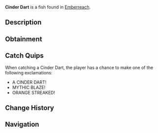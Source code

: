 {{FishInfobox
|image          = Cinder Dart.png
|rarity         = Legendary
|sea            = Second Sea
|location       = [[Emberreach]]
|sublocation    = 
|sources        = Fishing Rod
|radar_location = 
|prog_speed     = -43
|xp             = 605
|weather        = Foggy
|time           = 
|season         = Spring
|bait           = Insect
|base_weight    = 273
|base_value     = 1270
|weight_range   = 165
|base_chance    = 28
|base_resil     = 27
}}
'''Cinder Dart''' is a {{Rarity|Legendary}} fish found in [[Emberreach]].

== Description ==
{{Description|A swift fish, its long fins trailing like embers in the wind.|Bestiary Entry}}

== Obtainment ==
{{Description|It streaks through the misty renewal’s glow.|Bestiary Hint}}
{{Fish Availability|
Emberreach/Surrounding Ocean
|top_rods      = 
Steady Rod\194476.55\130405.47;
Frostfire Rod\174795.83\117208.64;
Krampus's Rod\164107.39\138331.15;
Magma Rod\162272.9\138331.15;
Free Spirit Rod\137280.54\221404.07;
Firefly Rod\125581.05\256006.26;
Buddy Bond Rod\115167.05\217917.63;
Azure Of Lagoon\116735.27\191555.2;
Long Rod\105343.84\188335.31;
Astralhook Rod\122737.46\175209.71;
Blazebringer Rod\103019.03\161932.32;
Verdant Shear Rod\95191.67\152989.91;
Trident Rod\92748.9\129755.39;
Ethereal Prism Rod\64027.19\99734.5;
Seraphic Rod\63169.77\101525.03;
No-Life Rod\62825.08\102540.84;
Rod Of The Exalted One\59529.67\94258.27;
Rod Of The Forgotten Fang\59258.71\95601.68;
Challenger's Rod\58535.46\97060.46;
Rod Of The Depths\57574.39\93965.19;
Volcanic Rod\55519.87\93580.9;
Depthseeker Rod\55492.11\95134.01;
Zeus Rod\55171.88\92994.35;
Avalanche Rod\54848.67\94193.71
|recommended   = Free Spirit Rod
}}

== Catch Quips ==
When catching a Cinder Dart, the player has a chance to make one of the following exclamations:
* A CINDER DART!
* MYTHIC BLAZE!
* ORANGE STREAKED!

== Change History ==
{{Change History|{{subst:Current Version}}}}

== Navigation ==
{{Fish Navbox|Emberreach}}